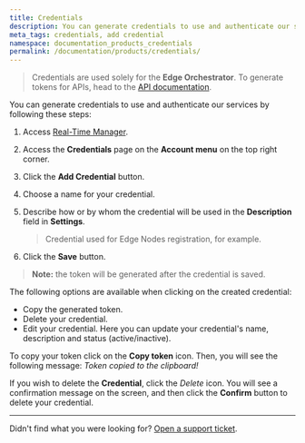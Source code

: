 ```yaml
---
title: Credentials
description: You can generate credentials to use and authenticate our services
meta_tags: credentials, add credential
namespace: documentation_products_credentials
permalink: /documentation/products/credentials/
---
```


> Credentials are used solely for the **Edge Orchestrator**. To generate tokens for APIs, head to the [API documentation](https://api.azion.com/).

You can generate credentials to use and authenticate our services by following these steps:

1. Access [Real-Time Manager](https://manager.azion.com/).
2. Access the **Credentials** page on the **Account menu** on the top right corner.
3. Click the **Add Credential** button.
4. Choose a name for your credential.
5. Describe how or by whom the credential will be used in the **Description** field in **Settings**.

   > Credential used for Edge Nodes registration, for example.

6. Click the **Save** button.

> **Note:** the token will be generated after the credential is saved.

The following options are available when clicking on the created credential:

- Copy the generated token.
- Delete your credential.
- Edit your credential. Here you can update your credential's name, description and status (active/inactive).

To copy your token click on the **Copy token** icon. Then, you will see the following message: *Token copied to the clipboard!*

If you wish to delete the **Credential**, click the *Delete* icon. You will see a confirmation message on the screen, and then click the **Confirm** button to delete your credential.

---

Didn't find what you were looking for? [Open a support ticket](https://tickets.azion.com/).
